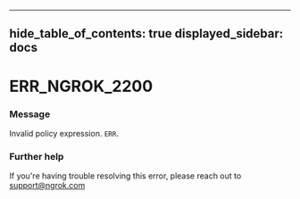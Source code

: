 

---
hide_table_of_contents: true
displayed_sidebar: docs
---


# ERR_NGROK_2200

### Message
Invalid policy expression.
`ERR`.

<ErrorDetails />



### Further help
If you're having trouble resolving this error, please reach out to [support@ngrok.com](mailto:support@ngrok.com?subject=Help%20with%20ERR_NGROK_2200)

